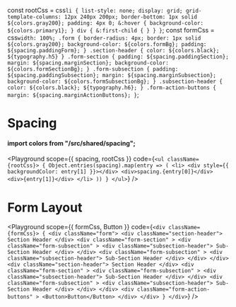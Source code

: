 const rootCss = css`
    li {
      list-style: none;
      display: grid;
      grid-template-columns: 12px 240px 200px;
      border-bottom: 1px solid ${colors.gray200};
      padding: 4px 0;
      &:hover {
        background-color: ${colors.primary1};
      }
      div {
        &:first-child {
        }
      }
    }
`;
const formCss = css`
  width: 100%;
  .form {
    border-radius: 4px;
    border: 1px solid ${colors.gray200};
    background-color: ${colors.formBg};
    padding: ${spacing.paddingForm};
  }
  .section-header {
    color: ${colors.black};
    ${typography.h5}
  }
  .form-section {
    padding: ${spacing.paddingSection};
    margin: ${spacing.marginSection};
    background-color: ${colors.formSectionBg};
  }
  .form-subsection {
    padding: ${spacing.paddingSubsection};
    margin: ${spacing.marginSubsection};
    background-color: ${colors.formSubsectionBg};
  }
  .subsection-header {
    color: ${colors.black};
    ${typography.h6};
  }
  .form-action-buttons {
    margin: ${spacing.marginActionButtons};
  }
`;

# Spacing

#### import colors from "/src/shared/spacing";

<Playground
  scope={{ spacing, rootCss }}
  code={`
    <ul className={rootCss}>
      {
        Object.entries(spacing).map(entry => (
          <li>
            <div style={{ backgroundColor: entry[1] }}></div>
            <div>spacing.{entry[0]}</div>
            <div>{entry[1]}</div>
          </li>
        ))
      }
    </ul>
  `}
/>

# Form Layout

<Playground
  scope={{ formCss, Button }}
  code={`
    <div className={formCss}>
      {
      <div className="form">
        <div className="section-header">
          Section Header
        </div>
        <div className="form-section" >
          <div className="form-subsection" >
            <div className="subsection-header">
              Sub-Section Header
            </div>
          </div>
          <div className="form-subsection" >
            <div className="subsection-header">
              Sub-Section Header
            </div>
          </div>
        </div>
        <div className="section-header">
          Section Header
        </div>
        <div className="form-section" >
          <div className="form-subsection" >
            <div className="subsection-header">
              Sub-Section Header
            </div>
          </div>
          <div className="form-subsection" >
            <div className="subsection-header">
              Sub-Section Header
            </div>
          </div>
        </div>
        <div className="form-action-buttons" >
          <Button>Button</Button>
        </div>
      </div>
      }
    </div>
  `}
/>
